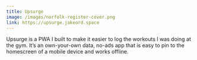 ```yaml
---
title: Upsurge
image: /images/norfolk-register-cover.png
link: https://upsurge.jakeord.space
---
```


Upsurge is a PWA I built to make it easier to log the workouts I was doing at the gym. It’s an own-your-own data, no-ads app that is easy to pin to the homescreen of a mobile device and works offline.
